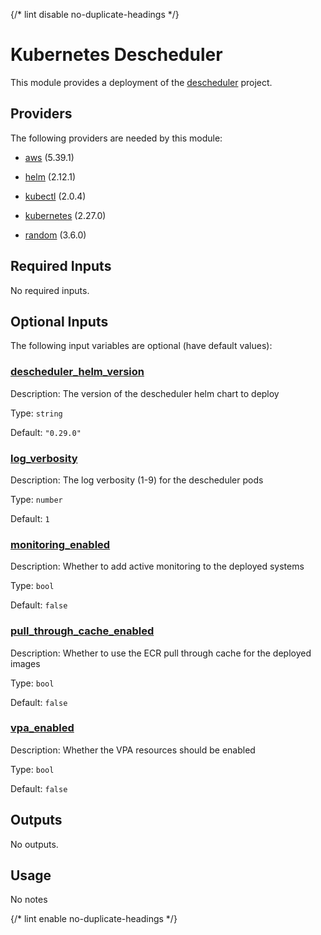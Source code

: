 
{/* lint disable no-duplicate-headings */}

# Kubernetes Descheduler

<ModuleHeader name="kube_descheduler" sourceHref="https://github.com/Panfactum/stack/tree/__PANFACTUM_VERSION_EDGE__/packages/infrastructure/kube_descheduler" status="stable" type="live" />

This module provides a deployment of the [descheduler](https://github.com/kubernetes-sigs/descheduler) project.

## Providers

The following providers are needed by this module:

* [aws](https://registry.terraform.io/providers/hashicorp/aws/5.39.1/docs) (5.39.1)

* [helm](https://registry.terraform.io/providers/hashicorp/helm/2.12.1/docs) (2.12.1)

* [kubectl](#requirement_kubectl) (2.0.4)

* [kubernetes](https://registry.terraform.io/providers/hashicorp/kubernetes/2.27.0/docs) (2.27.0)

* [random](https://registry.terraform.io/providers/hashicorp/random/3.6.0/docs) (3.6.0)

## Required Inputs

No required inputs.

## Optional Inputs

The following input variables are optional (have default values):

### <a name="input_descheduler_helm_version" /> [descheduler\_helm\_version](#input_descheduler_helm_version)

Description: The version of the descheduler helm chart to deploy

Type: `string`

Default: `"0.29.0"`

### <a name="input_log_verbosity" /> [log\_verbosity](#input_log_verbosity)

Description: The log verbosity (1-9) for the descheduler pods

Type: `number`

Default: `1`

### <a name="input_monitoring_enabled" /> [monitoring\_enabled](#input_monitoring_enabled)

Description: Whether to add active monitoring to the deployed systems

Type: `bool`

Default: `false`

### <a name="input_pull_through_cache_enabled" /> [pull\_through\_cache\_enabled](#input_pull_through_cache_enabled)

Description: Whether to use the ECR pull through cache for the deployed images

Type: `bool`

Default: `false`

### <a name="input_vpa_enabled" /> [vpa\_enabled](#input_vpa_enabled)

Description: Whether the VPA resources should be enabled

Type: `bool`

Default: `false`

## Outputs

No outputs.

## Usage

No notes

{/* lint enable no-duplicate-headings */}
